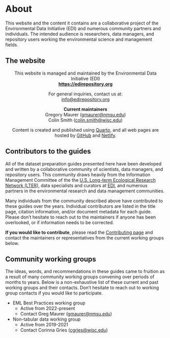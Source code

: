 # About {.unnumbered}

This website and the content it contains are a collaborative project of the Environmental Data Initiative (EDI) and numerous community partners and individuals. The intended audience is researchers, data managers, and repository users working the environmental science and management fields.

## The website

::: {style='text-align:center;'}

This website is managed and maintained by the Environmental Data Initiative (EDI)  
**<https://edirepository.org>**

For general inquiries, contact us at:  
<info@edirepository.org>

**Current maintainers**  
Gregory Maurer (<gmaurer@nmsu.edu>)  
Colin Smith (<colin.smith@wisc.edu>)

Content is created and published using [Quarto](https://quarto.org/), and all web pages are hosted by [GitHub](https://github.com) and [Netlify](https://netlify.app).

:::

## Contributors to the guides

All of the dataset preparation guides presented here have been developed and written by a collaborative community of scientists, data managers, and repository users. This community draws heavily from the Information Management Committee of the the [U.S. Long-term Ecological Research Network (LTER)](https://lternet.edu), data specialists and curators at [EDI](https://edirepository.org), and numerous partners in the environmental research and data management communities. 

Many individuals from the community described above have contributed to these guides over the years. Individual contributors are listed in the title page, citation information, and/or document metadata for each guide. Please don't hesitate to reach out to the maintainers if anyone has been overlooked, or if information needs to be corrected.

**If you would like to contribute**, please read the [Contributing page](contributing.qmd) and contact the maintainers or representatives from the current working groups below.

## Community working groups

The ideas, words, and recommendations in these guides came to fruition as a result of many community working groups convening over periods of months to years. Below is a non-exhaustive list of these current and past working groups and their contacts. Don't hesitate to reach out to working group contacts if you would like to participate.

* EML Best Practices working group
  - Active from 2022-present
  - Contact Greg Maurer (<gmaurer@nmsu.edu>)
* Non-tabular data working group
  - Active from 2019-2021
  - Contact Corinna Gries (<cgries@wisc.edu>)

